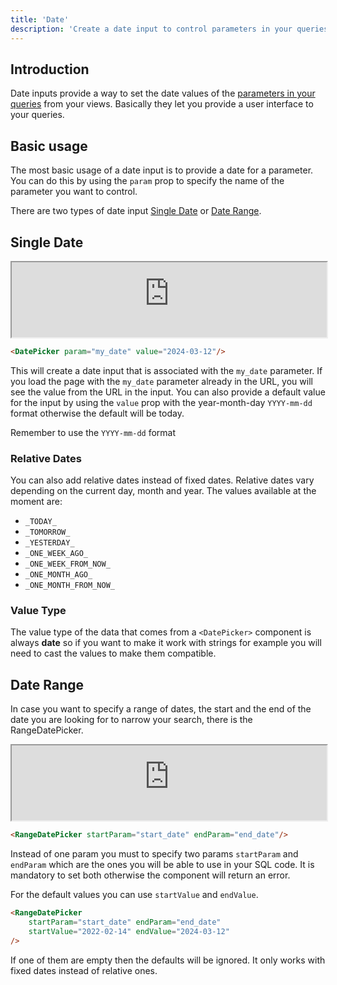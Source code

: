 ```yaml
---
title: 'Date'
description: 'Create a date input to control parameters in your queries'
---
```


## Introduction

Date inputs provide a way to set the date values of the [parameters in your queries](/queries/logic/parameters) from your views. Basically they let you provide a user interface to your queries.

## Basic usage

The most basic usage of a date input is to provide a date for a parameter. You can do this by using the `param` prop to specify the name of the parameter you want to control.

There are two types of date input [Single Date](#single-date) or [Date Range](#date-range).

## Single Date


<iframe class="rounded-xl" src="https://docs-charts-examples.fly.dev/components/date-single" width="100%" height="120"> </iframe>

``` html
<DatePicker param="my_date" value="2024-03-12"/>
```
This will create a date input that is associated with the `my_date` parameter. If you load the page with the `my_date` parameter already in the URL, you will see the value from the URL in the input. You can also provide a default value for the input by using the `value` prop with the year-month-day `YYYY-mm-dd` format otherwise the default will be today.

<Note>Remember to use the `YYYY-mm-dd` format</Note>

### Relative Dates

You can also add relative dates instead of fixed dates. Relative dates vary depending on the current day, month and year. The values available at the moment are:

- `_TODAY_`
- `_TOMORROW_`
- `_YESTERDAY_`
- `_ONE_WEEK_AGO_`
- `_ONE_WEEK_FROM_NOW_`
- `_ONE_MONTH_AGO_`
- `_ONE_MONTH_FROM_NOW_`

### Value Type

The value type of the data that comes from a `<DatePicker>` component is always **date** so if you want to make it work with strings for example you will need to cast the values to make them compatible.

## Date Range

In case you want to specify a range of dates, the start and the end of the date you are looking for to narrow your search, there is the RangeDatePicker.

<iframe class="rounded-xl" src="https://docs-charts-examples.fly.dev/components/date-range" width="100%" height="120"> </iframe>

``` html
<RangeDatePicker startParam="start_date" endParam="end_date"/>
```
Instead of one param you must to specify two params `startParam` and `endParam` which are the ones you will be able to use in your SQL code. It is mandatory to set both otherwise the component will return an error.

For the default values you can use `startValue` and `endValue`.

``` html
<RangeDatePicker 
    startParam="start_date" endParam="end_date"
    startValue="2022-02-14" endValue="2024-03-12"
/>
```

If one of them are empty then the defaults will be ignored. It only works with fixed dates instead of relative ones.